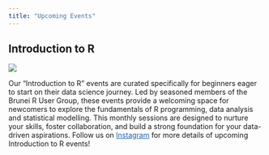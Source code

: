 ```yaml
---
title: "Upcoming Events"
---
```


## Introduction to R

![](images/bruneiR-banner.jpg-01.tiff){fig-align="center"}

Our "Introduction to R" events are curated specifically for beginners eager to start on their data science journey. Led by seasoned members of the Brunei R User Group, these events provide a welcoming space for newcomers to explore the fundamentals of R programming, data analysis and statistical modelling. This monthly sessions are designed to nurture your skills, foster collaboration, and build a strong foundation for your data-driven aspirations. Follow us on <a href="https://www.instagram.com/brunei.r.user?igsh=Y2Jka3Y1dWt5bzNo" onclick="window.open('https://www.instagram.com/brunei.r.user?igsh=Y2Jka3Y1dWt5bzNo', '_blank'); return false;"style=color:#1a61b1> Instagram</a> for more details of upcoming Introduction to R events!
